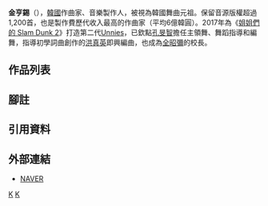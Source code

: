 {{blpsources|time=2018-01-19T00:34:43+00:00}}
{{藝人
| 姓名     = 金亨錫
| 類型     = 作曲家
| 圖片     = 
| 圖片尺寸 = 
| 圖片簡介 = 
| 外文名   = 김형석
| 外文     = ko
| 羅馬拼音 = Kim Hyung Suk
| 英文名   = 
| 其他藝名 = 
| 國籍     = {{ROK}}
| 民族     = 
| 籍貫     = 
| 出生日期 = {{birth_date_and_age|1966|9|27}}
| 出生地點 = {{KOR}}
| 職業     = [[作曲家|作曲家]]、音樂製作人
| 語言     = [[韓語|韓語]]
| 教育程度 =[[漢陽大學|漢陽大學]]作曲系畢業 
| 配偶     = 徐珍浩 （2011年結婚）
| 演奏樂器 = [[鋼琴|鋼琴]]、[[電子琴|電子琴]]
| 出道日期 = 1989年
| 出道作   =《致你》（[[金光石|金光石]]主唱） 
| 代表作   = 《以愛之名》、《GET UP》、《不要離開我》、《對嗎？》、《啦啦啦頌》等
| 活躍年代 = 1994年至今
| 經紀公司 =
| 原名     =  
| 綽號     = 樂壇出租車、[[路德维希·范·贝多芬|亨多芬]]
| 出身地   = {{ROK}}
}}

'''金亨錫'''（{{lang-ko|'''김형석'''}}），[[韓國|韓國]]作曲家、音樂製作人，被視為韓國舞曲元祖。保留音源版權超過1,200首，也是製作費歷代收入最高的作曲家（平均6億韓圓）。2017年為《[[姐姐們的Slam_Dunk|姐姐們的 Slam Dunk 2]]》打造第二代[[Unnies|Unnies]]，已欽點[[孔旻智|孔旻智]]擔任主領舞、舞蹈指導和編舞，指導初學詞曲創作的[[洪真英|洪真英]]即興編曲，也成為[[全昭彌|全昭彌]]的校長。{{efn|意指師公，因為[[朴軫永|朴軫永]](JYP)是[[全昭彌|全昭彌]]所屬社創辦人及製作人，[[朴軫永|朴軫永]]曾向金亨錫拜師學習創作歌曲，就輩份論，[[全昭彌|全昭彌]]是徒弟的徒弟，即徒孫。}}

== 作品列表 ==

== 腳註 ==
{{notelist}}
== 引用資料 ==
{{reflist}}

== 外部連結 ==
*[http://people.search.naver.com/search.naver?where=nexearch&sm=tab_ppn&query=%EA%B9%80%ED%98%95%EC%84%9D&os=107333&ie=utf8&key=PeopleService NAVER] {{Wayback|url=http://people.search.naver.com/search.naver?where=nexearch&sm=tab_ppn&query=%EA%B9%80%ED%98%95%EC%84%9D&os=107333&ie=utf8&key=PeopleService |date=20190701004746 }}{{ko}}


[[Category:韓國作曲家|K]]
[[Category:金姓|K]]
